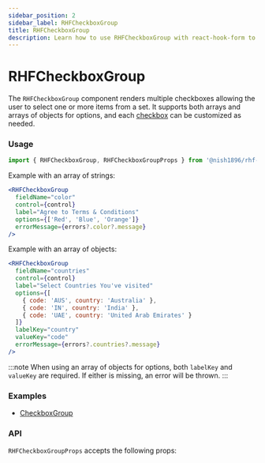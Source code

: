 ```yaml
---
sidebar_position: 2
sidebar_label: RHFCheckboxGroup
title: RHFCheckboxGroup
description: Learn how to use RHFCheckboxGroup with react-hook-form to create customizable groups of checkboxes. Explore examples and API details to enhance your forms.
---
```



# RHFCheckboxGroup

The `RHFCheckboxGroup` component renders multiple checkboxes allowing
the user to select one or more items from a set. It supports both arrays 
and arrays of objects for options, and each [checkbox](https://mui.com/material-ui/react-checkbox/) 
can be customized as needed.

### Usage

```js
import { RHFCheckboxGroup, RHFCheckboxGroupProps } from '@nish1896/rhf-mui-components';
```

Example with an array of strings:

```jsx
<RHFCheckboxGroup
  fieldName="color"
  control={control}
  label="Agree to Terms & Conditions"
  options={['Red', 'Blue', 'Orange']}
  errorMessage={errors?.color?.message}
/>
```

Example with an array of objects:

```jsx
<RHFCheckboxGroup
  fieldName="countries"
  control={control}
  label="Select Countries You've visited"
  options={[
    { code: 'AUS', country: 'Australia' },
    { code: 'IN', country: 'India' },
    { code: 'UAE', country: 'United Arab Emirates' }
  ]}
  labelKey="country"
  valueKey="code"
  errorMessage={errors?.countries?.message}
/>
```

:::note
When using an array of objects for options, both `labelKey` and `valueKey` 
are required. If either is missing, an error will be thrown.
:::

### Examples
<!-- - [RHFCheckboxGroup](../../examples/checkbox-radio) -->
- [CheckboxGroup](https://mui.com/material-ui/react-checkbox/#formgroup)
<!-- - [Complete Form](../../examples/complete-form) -->

### API
`RHFCheckboxGroupProps` accepts the following props:

<RHFCheckboxGroupPropsTable />
